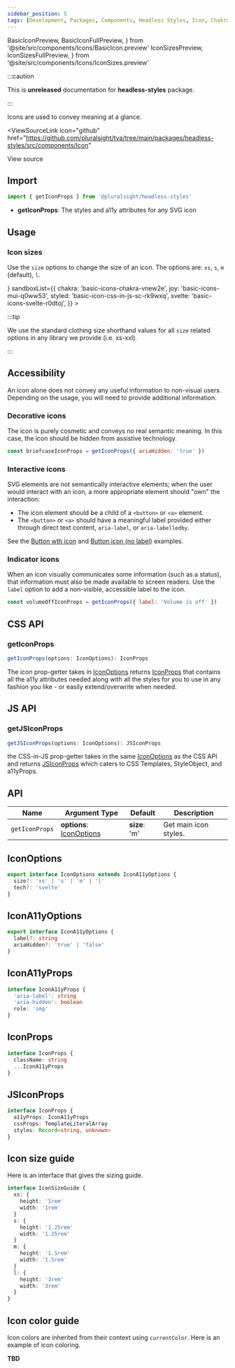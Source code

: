 ```yaml
---
sidebar_position: 5
tags: [Development, Packages, Components, Headless Styles, Icon, Chakra]
---
```


<!-- TODO: As of 2.0.0-beta.17 live-codeblock do not support imports. -->
<!-- Keep an eye out so we can kill the components we are importing in. -->
<!-- https://docusaurus.io/docs/markdown-features/code-blocks#imports -->

  BasicIconPreview,
  BasicIconFullPreview,
} from '@site/src/components/Icons/BasicIcon.preview'
  IconSizesPreview,
  IconSizesFullPreview,
} from '@site/src/components/Icons/IconSizes.preview'

:::caution

This is **unreleased** documentation for **headless-styles** package.

:::

Icons are used to convey meaning at a glance.

<ViewSourceLink
  icon="github"
  href="https://github.com/pluralsight/tva/tree/main/packages/headless-styles/src/components/Icon"
>
  View source
</ViewSourceLink>

## Import

```javascript
import { getIconProps } from '@pluralsight/headless-styles'
```

- **getIconProps**: The styles and a11y attributes for any SVG icon

## Usage

### Icon sizes

Use the `size` options to change the size of an icon. The options are: `xs`, `s`, `m` (default), `l`.

<IconSizes />
<LiveExampleTabs
  fullCode={<IconSizesFullPreview />}
  sandboxList={{
    chakra: 'basic-icons-chakra-vnew2e',
    joy: 'basic-icons-mui-q0ww53',
    styled: 'basic-icon-css-in-js-sc-rk9wxq',
    svelte: 'basic-icons-svelte-r0dtoj',
  }}
>
  <IconSizesPreview />
</LiveExampleTabs>

:::tip

We use the standard clothing size shorthand values for all `size` related options in any library we provide (i.e. xs-xxl).

:::

## Accessibility

An icon alone does not convey any useful information to non-visual users.
Depending on the usage, you will need to provide additional information.

### Decorative icons

The icon is purely cosmetic and conveys no real semantic meaning.
In this case, the icon should be hidden from assistive technology.

```javascript
const briefcaseIconProps = getIconProps({ ariaHidden: 'true' })
```

### Interactive icons

SVG elements are not semantically interactive elements;
when the user would interact with an icon, a more appropriate element should "own" the interaction:

- The icon element should be a child of a `<button>` or `<a>` element.
- The `<button>` or `<a>` should have a meaningful label provided either through direct text content, `aria-label`, or `aria-labelledby`.

See the [Button wth icon](./Button.mdx#button-with-icon) and [Button icon (no label)](./Button.mdx#button-icon-no-label) examples.

### Indicator icons

When an icon visually communicates some information (such as a status), that information must also be made available to screen readers.
Use the `label` option to add a non-visible, accessible label to the icon.

```javascript
const volumeOffIconProps = getIconProps({ label: 'Volume is off' })
```

## CSS API

### getIconProps

```typescript
getIconProps(options: IconOptions): IconProps
```

The icon prop-getter takes in [IconOptions](#iconoptions) returns [IconProps](#iconprops) that contains all the a11y attributes needed along with all the styles for you to use in any fashion you like - or easily extend/overwrite when needed.

## JS API

### getJSIconProps

```typescript
getJSIconProps(options: IconOptions): JSIconProps
```

the CSS-in-JS prop-getter takes in the same [IconOptions](#iconoptions) as the CSS API and returns [JSIconProps](#jsiconprops) which caters to CSS Templates, StyleObject, and a11yProps.

## API

| Name           | Argument Type                            | Default       | Description           |
| -------------- | ---------------------------------------- | ------------- | --------------------- |
| `getIconProps` | **options**: [IconOptions](#iconoptions) | **size**: 'm' | Get main icon styles. |

## IconOptions

```typescript
export interface IconOptions extends IconA11yOptions {
  size?: 'xs' | 's' | 'm' | 'l'
  tech?: 'svelte'
}
```

## IconA11yOptions

```typescript
export interface IconA11yOptions {
  label?: string
  ariaHidden?: 'true' | 'false'
}
```

## IconA11yProps

```typescript
interface IconA11yProps {
  'aria-label': string
  'aria-hidden': boolean
  role: 'img'
}
```

## IconProps

```typescript
interface IconProps {
  className: string
  ...IconA11yProps
}
```

## JSIconProps

```typescript
interface IconProps {
  a11yProps: IconA11yProps
  cssProps: TemplateLiteralArray
  styles: Record<string, unknown>
}
```

## Icon size guide

Here is an interface that gives the sizing guide.

```typescript title="Example interface - does not exist in types"
interface IconSizeGuide {
  xs: {
    height: '1rem'
    width: '1rem'
  }
  s: {
    height: '1.25rem'
    width: '1.25rem'
  }
  m: {
    height: '1.5rem'
    width: '1.5rem'
  }
  l: {
    height: '3rem'
    width: '3rem'
  }
}
```

## Icon color guide

Icon colors are inherited from their context using `currentColor`. Here is an example of icon coloring.

**TBD**
